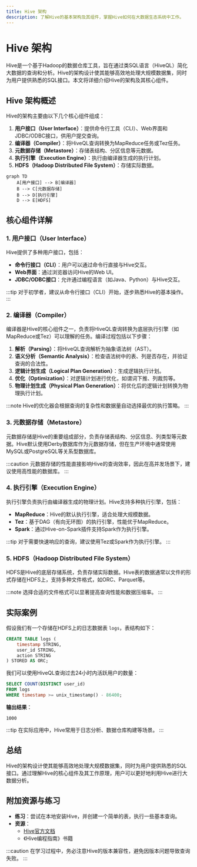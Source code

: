 ```yaml
---
title: Hive 架构
description: 了解Hive的基本架构及其组件，掌握Hive如何在大数据生态系统中工作。
---
```


# Hive 架构

Hive是一个基于Hadoop的数据仓库工具，旨在通过类SQL语言（HiveQL）简化大数据的查询和分析。Hive的架构设计使其能够高效地处理大规模数据集，同时为用户提供熟悉的SQL接口。本文将详细介绍Hive的架构及其核心组件。

## Hive 架构概述

Hive的架构主要由以下几个核心组件组成：

1. **用户接口（User Interface）**：提供命令行工具（CLI）、Web界面和JDBC/ODBC接口，供用户提交查询。
2. **编译器（Compiler）**：将HiveQL查询转换为MapReduce任务或Tez任务。
3. **元数据存储（Metastore）**：存储表结构、分区信息等元数据。
4. **执行引擎（Execution Engine）**：执行由编译器生成的执行计划。
5. **HDFS（Hadoop Distributed File System）**：存储实际数据。

```mermaid
graph TD
    A[用户接口] --> B[编译器]
    B --> C[元数据存储]
    B --> D[执行引擎]
    D --> E[HDFS]
```

## 核心组件详解

### 1. 用户接口（User Interface）

Hive提供了多种用户接口，包括：

- **命令行接口（CLI）**：用户可以通过命令行直接与Hive交互。
- **Web界面**：通过浏览器访问Hive的Web UI。
- **JDBC/ODBC接口**：允许通过编程语言（如Java、Python）与Hive交互。

:::tip
对于初学者，建议从命令行接口（CLI）开始，逐步熟悉Hive的基本操作。
:::

### 2. 编译器（Compiler）

编译器是Hive的核心组件之一，负责将HiveQL查询转换为底层执行引擎（如MapReduce或Tez）可以理解的任务。编译过程包括以下步骤：

1. **解析（Parsing）**：将HiveQL查询解析为抽象语法树（AST）。
2. **语义分析（Semantic Analysis）**：检查语法树中的表、列是否存在，并验证查询的合法性。
3. **逻辑计划生成（Logical Plan Generation）**：生成逻辑执行计划。
4. **优化（Optimization）**：对逻辑计划进行优化，如谓词下推、列裁剪等。
5. **物理计划生成（Physical Plan Generation）**：将优化后的逻辑计划转换为物理执行计划。

:::note
Hive的优化器会根据查询的复杂性和数据量自动选择最优的执行策略。
:::

### 3. 元数据存储（Metastore）

元数据存储是Hive的重要组成部分，负责存储表结构、分区信息、列类型等元数据。Hive默认使用Derby数据库作为元数据存储，但在生产环境中通常使用MySQL或PostgreSQL等关系型数据库。

:::caution
元数据存储的性能直接影响Hive的查询效率，因此在高并发场景下，建议使用高性能的数据库。
:::

### 4. 执行引擎（Execution Engine）

执行引擎负责执行由编译器生成的物理计划。Hive支持多种执行引擎，包括：

- **MapReduce**：Hive的默认执行引擎，适合处理大规模数据。
- **Tez**：基于DAG（有向无环图）的执行引擎，性能优于MapReduce。
- **Spark**：通过Hive-on-Spark插件支持Spark作为执行引擎。

:::tip
对于需要快速响应的查询，建议使用Tez或Spark作为执行引擎。
:::

### 5. HDFS（Hadoop Distributed File System）

HDFS是Hive的底层存储系统，负责存储实际数据。Hive表的数据通常以文件的形式存储在HDFS上，支持多种文件格式，如ORC、Parquet等。

:::note
选择合适的文件格式可以显著提高查询性能和数据压缩率。
:::

## 实际案例

假设我们有一个存储在HDFS上的日志数据表 `logs`，表结构如下：

```sql
CREATE TABLE logs (
    timestamp STRING,
    user_id STRING,
    action STRING
) STORED AS ORC;
```

我们可以使用HiveQL查询过去24小时内活跃用户的数量：

```sql
SELECT COUNT(DISTINCT user_id)
FROM logs
WHERE timestamp >= unix_timestamp() - 86400;
```

**输出结果**：

```
1000
```

:::tip
在实际应用中，Hive常用于日志分析、数据仓库构建等场景。
:::

## 总结

Hive的架构设计使其能够高效地处理大规模数据集，同时为用户提供熟悉的SQL接口。通过理解Hive的核心组件及其工作原理，用户可以更好地利用Hive进行大数据分析。

## 附加资源与练习

- **练习**：尝试在本地安装Hive，并创建一个简单的表，执行一些基本查询。
- **资源**：
  - [Hive官方文档](https://hive.apache.org/)
  - 《Hive编程指南》书籍

:::caution
在学习过程中，务必注意Hive的版本兼容性，避免因版本问题导致查询失败。
:::